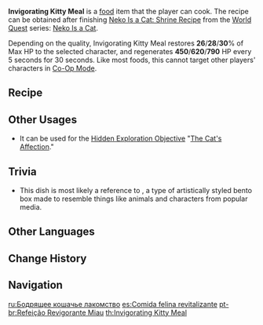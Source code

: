 {{Food Infobox
|id              = 108319
|image           = Item Invigorating Kitty Meal.png
|description     = This main dish looks rather cute.
|desc_suspicious = However, its appearance betrays a lack of experience in the making, with the final product being every bit the hastily thrown together slapdash job. Who knows if the provisional head priestess Neko will accept this...
|desc_basic      = With [[Kiminami Anna]]'s help, this dish was made with the tastes of the provisional head priestess [[Neko]] in mind. Although it does not quite match the flavor that Hibiki used to produce, Lady Neko seems rather pleased with your work nonetheless, Due to lack of spices, humans might find this dish a tad on the plain side.
|desc_delicious  = The simple methodology used to make it has maximized flavor retention in its ingredients. Even cats who usually pay humdrum humanity little mind will surely come running over when they catch a whiff of this. Uh, wait a moment. Was this supposed to attract dogs, too?
|type            = Recovery Dishes
|rarity          = 3
|effectType      = Regeneration
|effect          = Restores (var1)% of Max HP to the selected character. Regenerates (var2) HP every 5s for the next 30s.
|eff_att1        = HP Restore
|eff_att2        = HP Regen
|region          = Inazuma
|eff_basic1      = 28
|eff_basic2      = 620
|eff_delicious1  = 30
|eff_delicious2  = 790
|eff_suspicious1 = 26
|eff_suspicious2 = 450
|recipe          = Complete [[Neko Is a Cat: Shrine Recipe]]
}}

'''Invigorating Kitty Meal''' is a [[food]] item that the player can cook. The recipe can be obtained after finishing [[Neko Is a Cat: Shrine Recipe]] from the [[World Quest]] series: [[Neko Is a Cat]].

Depending on the quality, Invigorating Kitty Meal restores '''26'''/'''28'''/'''30'''% of Max HP to the selected character, and regenerates '''450'''/'''620'''/'''790''' HP every 5 seconds for 30 seconds. Like most foods, this cannot target other players' characters in [[Co-Op Mode]].

==Recipe==
{{Recipe
|Fish = 4
|Raw Meat = 2
|Rice = 1
|Seagrass = 2
|sort = Fish,Raw Meat,Seagrass,Rice
|type = Cooking
}}

==Other Usages==
*It can be used for the [[Hidden Exploration Objective]] "[[The Cat's Affection]]."

==Trivia==
*This dish is most likely a reference to {{Lang|{{w|kyaraben}}|ja=キャラクター|ja_rm=kyarakuta}}, a type of artistically styled bento box made to resemble things like animals and characters from popular media.

==Other Languages==
{{Other Languages
|en      = Invigorating Kitty Meal
|zhs     = 活力喵饭
|zhs_rm  = Huólì Miāo Fàn
|zht     = 活力喵飯
|zht_rm  = Huólì Miāo Fàn
|zh_tl   = Energetic Meow Rice
|ja      = 活力にゃんこ飯
|ja_rm   = Katsuryoku Nyankohan
|ja_tl   = Invigorating Kitty Meal
|ko      = {{tt|활력충만|活力充滿}} 고양이 밥
|ko_rm   = Hwallyeokchungman Goyang'i Bap
|ko_tl   = Invigorating Cat Meal
|es      = Comida felina revitalizante
|es_tl   = Revitalizing Feline Food
|fr      = Pâté miaou revigorant
|fr_tl   = Invigorating Meow Pâté
|fr_note = Pâté may refer to both {{Lang|cat food|fr=''pâté pour chat''|fr_lit=pâté for cats}} and {{w|pâté|regular pâté}}.
|ru      = Бодрящее кошачье лакомство
|ru_tl   = Invigorating Cat Meal
|th      = Invigorating Kitty Meal
|vi      = Cơm Mèo Năng Động
|vi_tl   = 
|de      = Belebende Katzenmahlzeit
|de_tl   = Invigorating Cat Meal
|id      = Invigorating Kitty Meal
|pt      = Refeição Revigorante Miau
|pt_tl   = Invigorating Meal Meow
}}

==Change History==
{{Change History|2.1}}

==Navigation==
{{Food Navbox}}

[[ru:Бодрящее кошачье лакомство]]
[[es:Comida felina revitalizante]]
[[pt-br:Refeição Revigorante Miau]]
[[th:Invigorating Kitty Meal]]